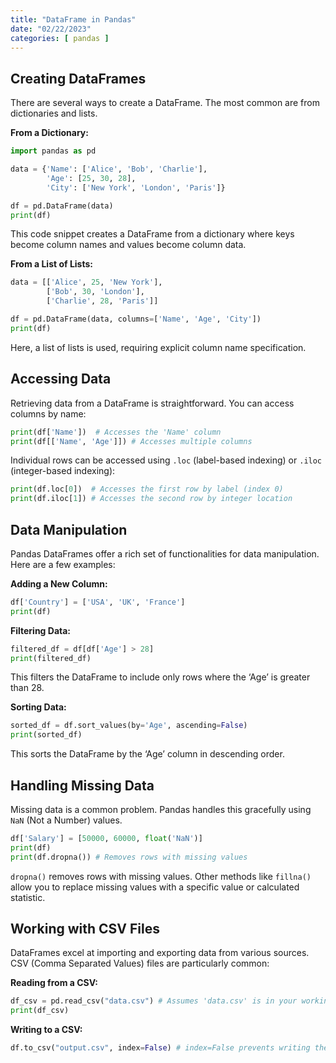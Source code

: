 ```yaml
---
title: "DataFrame in Pandas"
date: "02/22/2023"
categories: [ pandas ]
---
```


## Creating DataFrames

There are several ways to create a DataFrame.  The most common are from dictionaries and lists.

**From a Dictionary:**

```python
import pandas as pd

data = {'Name': ['Alice', 'Bob', 'Charlie'],
        'Age': [25, 30, 28],
        'City': ['New York', 'London', 'Paris']}

df = pd.DataFrame(data)
print(df)
```

This code snippet creates a DataFrame from a dictionary where keys become column names and values become column data.


**From a List of Lists:**

```python
data = [['Alice', 25, 'New York'],
        ['Bob', 30, 'London'],
        ['Charlie', 28, 'Paris']]

df = pd.DataFrame(data, columns=['Name', 'Age', 'City'])
print(df)
```

Here, a list of lists is used, requiring explicit column name specification.


## Accessing Data

Retrieving data from a DataFrame is straightforward.  You can access columns by name:

```python
print(df['Name'])  # Accesses the 'Name' column
print(df[['Name', 'Age']]) # Accesses multiple columns
```

Individual rows can be accessed using `.loc` (label-based indexing) or `.iloc` (integer-based indexing):

```python
print(df.loc[0])  # Accesses the first row by label (index 0)
print(df.iloc[1]) # Accesses the second row by integer location
```


## Data Manipulation

Pandas DataFrames offer a rich set of functionalities for data manipulation.  Here are a few examples:

**Adding a New Column:**

```python
df['Country'] = ['USA', 'UK', 'France']
print(df)
```

**Filtering Data:**

```python
filtered_df = df[df['Age'] > 28]
print(filtered_df)
```

This filters the DataFrame to include only rows where the 'Age' is greater than 28.


**Sorting Data:**

```python
sorted_df = df.sort_values(by='Age', ascending=False)
print(sorted_df)
```

This sorts the DataFrame by the 'Age' column in descending order.


## Handling Missing Data

Missing data is a common problem. Pandas handles this gracefully using `NaN` (Not a Number) values.

```python
df['Salary'] = [50000, 60000, float('NaN')]
print(df)
print(df.dropna()) # Removes rows with missing values

```

`dropna()` removes rows with missing values.  Other methods like `fillna()` allow you to replace missing values with a specific value or calculated statistic.


## Working with CSV Files

DataFrames excel at importing and exporting data from various sources.  CSV (Comma Separated Values) files are particularly common:


**Reading from a CSV:**

```python
df_csv = pd.read_csv("data.csv") # Assumes 'data.csv' is in your working directory.
print(df_csv)
```

**Writing to a CSV:**

```python
df.to_csv("output.csv", index=False) # index=False prevents writing the index to the file.
```
